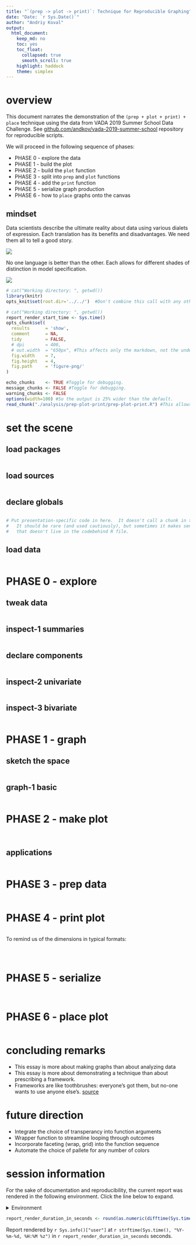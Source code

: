 ```yaml
---
title: "`(prep -> plot -> print)`: Technique for Reproducible Graphing"
date: "Date: `r Sys.Date()`"
author: "Andriy Koval"
output: 
  html_document: 
    keep_md: no
    toc: yes
    toc_float: 
      collapsed: true
      smooth_scroll: true
    highlight: haddock
    theme: simplex
---
```


# overview

This document narrates the demonstration of the `(prep + plot + print) + place` technique using the data from VADA 2019 Summer School Data Challenge. See  [github.com/andkov/vada-2019-summer-school](https://github.com/andkov/vada-2019-summer-school) repository for reproducible scripts. 

We will proceed in the following sequence of phases:

- PHASE 0 - explore the data
- PHASE 1 - build the plot
- PHASE 2 - build the `plot` function
- PHASE 3 - split into `prep` and `plot` functions
- PHASE 4 - add the `print` function
- PHASE 5 - serialize graph production
- PHASE 6 - how to `place` graphs onto the canvas

## mindset

Data scientists describe the ultimate reality about data using various dialets of expression. Each translation has its benefits and disadvantages. We need them all to tell a good story.    
  
![][dialects_data]

No one language is better than the other. Each allows for different shades of distinction in model specification. 

![][dialects_model]

[dialects_data]:../../libs/images/dialects/data-expression.PNG 
[dialects_model]:../../libs/images/dialects/model-expression.PNG 



<!--  Set the working directory to the repository's base directory; this assumes the report is nested inside of two directories.-->
```r
# cat("Working directory: ", getwd())
library(knitr)
opts_knit$set(root.dir='../../')  #Don't combine this call with any other chunk -especially one that uses file paths.
```

<!-- Set the report-wide options, and point to the external code file. -->
```r
# cat("Working directory: ", getwd())
report_render_start_time <- Sys.time()
opts_chunk$set(
  results      = 'show', 
  comment      = NA, 
  tidy         = FALSE,
  # dpi        = 400,
  # out.width  = "650px", #This affects only the markdown, not the underlying png file.  The height will be scaled appropriately.
  fig.width    = 7, 
  fig.height   = 4, 
  fig.path     = 'figure-png/'
)

echo_chunks    <- TRUE #Toggle for debugging.
message_chunks <- FALSE #Toggle for debugging.
warning_chunks <- FALSE
options(width=100) #So the output is 25% wider than the default.
read_chunk("./analysis/prep-plot-print/prep-plot-print.R") #This allows knitr to call chunks tagged in the underlying *.R file.
```

# set the scene

## load packages
<!-- Load packages, or at least verify they're available on the local machine.  Suppress the output when loading packages. --> 
```r
```
## load sources
<!-- Load 'sourced' R files.  Suppress the output when loading sources. --> 
```r
```
## declare globals
<!-- Load any global functions and variables declared in the R file.  Suppress the output. --> 
```r
```

<!-- Declare any global functions specific to a Rmd output.  Suppress the output. -->
```r
# Put presentation-specific code in here.  It doesn't call a chunk in the codebehind file.
#   It should be rare (and used cautiously), but sometimes it makes sense to include code in Rmd 
#   that doesn't live in the codebehind R file.
```
## load data
<!-- Load the datasets.   -->
```r
```

# PHASE 0 - explore 

## tweak data
<!-- Tweak the datasets.   -->
```r
```
## inspect-1 summaries
```r
```
## declare components
```r
```
## inspect-2 univariate
```r
```

## inspect-3 bivariate
```r
```

# PHASE 1 - graph

## sketch the space
```r
```

## graph-1 basic
```r
```

# PHASE 2 - make plot

```r
```

```r
```

## applications
```r
```

# PHASE 3 - prep data

```r
```

# PHASE 4 - print plot

```r
```

To remind us of the dimensions in typical formats: 
```r
```

```r
```

```r
```


# PHASE 5 - serialize

```r
```

```r
```

# PHASE 6 - place plot

```r

```

# concluding remarks

 - This essay is more about making graphs than about analyzing data
 - This essay is more about demonstrating a technique than about prescribing a framework.
 - Frameworks are like toothbrushes: everyone’s got them, but no-one wants to use anyone else’s. [source](https://twitter.com/trishgreenhalgh/status/891674763285942272)


# future direction

- Integrate the choice of transperancy into function arguments
- Wrapper function to streamline looping through outcomes
- Incorporate faceting (wrap, grid) into the function sequence
- Automate the choice of pallete for any number of colors

session information
===========================================================================

For the sake of documentation and reproducibility, the current report was rendered in the following environment.  Click the line below to expand.

<details>
  <summary>Environment <span class="glyphicon glyphicon-plus-sign"></span></summary>
```r
if( requireNamespace("devtools", quietly = TRUE) ) {
  devtools::session_info()
} else {
  sessionInfo()
} 
```
</details>

```r
report_render_duration_in_seconds <- round(as.numeric(difftime(Sys.time(), report_render_start_time, units="secs")))
```

Report rendered by `r Sys.info()["user"]` at `r strftime(Sys.time(), "%Y-%m-%d, %H:%M %z")` in `r report_render_duration_in_seconds` seconds.